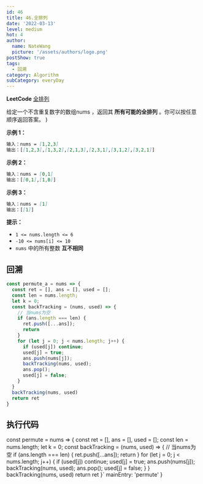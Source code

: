 ```yaml
---
id: 46
title: 46.全排列
date: '2022-03-13'
level: medium
hot: 4
author:
  name: NateWang
  picture: '/assets/authors/logo.png'
postShow: true
tags:
  - 回溯
category: Algorithm
subCategory: everyDay
---
```


<Strong>LeetCode</Strong> [全排列](https://leetcode-cn.com/problems/permutations/description/)


  <Para>
    给定一个不含重复数字的数组<InlineCode>nums</InlineCode>
    ，返回其 <Strong>所有可能的全排列</Strong> 。你可以按任意顺序返回答案。 
  </Para>
)

<SideNote type='info' title='题目描述' children={cBox}/>


**示例 1：**

```md
输入：nums = [1,2,3]
输出：[[1,2,3],[1,3,2],[2,1,3],[2,3,1],[3,1,2],[3,2,1]]
```

**示例 2：**

```md
输入：nums = [0,1]
输出：[[0,1],[1,0]]
```

**示例 3：**

```md
输入：nums = [1]
输出：[[1]]
```

**提示：**

- `1 <= nums.length <= 6`
- `-10 <= nums[i] <= 10`
- `nums` 中的所有整数 **互不相同**


## 回溯


```js
const permute_a = nums => {
  const ret = [], ans = [], used = [];
  const len = nums.length;
  let k = 0;
  const backTracking = (nums, used) => {
    // 当nums为空
    if (ans.length === len) {
      ret.push([...ans]);
      return
    }
    for (let j = 0; j < nums.length; j++) {
      if (used[j]) continue;
      used[j] = true;
      ans.push(nums[j]);
      backTracking(nums, used);
      ans.pop();
      used[j] = false;
    }
  }
  backTracking(nums, used)
  return ret
}
```


## 执行代码

const permute = nums => {
  const ret = [], ans = [], used = [];
  const len = nums.length;
  let k = 0;
  const backTracking = (nums, used) => {
    // 当nums为空
    if (ans.length === len) {
      ret.push([...ans]);
      return
    }
    for (let j = 0; j < nums.length; j++) {
      if (used[j]) continue;
      used[j] = true;
      ans.push(nums[j]);
      backTracking(nums, used);
      ans.pop();
      used[j] = false;
    }
  }
  backTracking(nums, used)
  return ret
}`
  mainEntry: 'permute'
}

<PlayGround js={js} mode='algo' options={options}/> 

